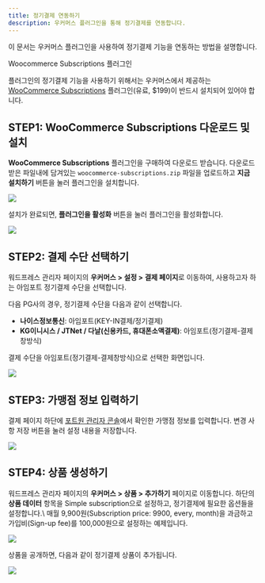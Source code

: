 ```yaml
---
title: 정기결제 연동하기
description: 우커머스 플러그인을 통해 정기결제를 연동합니다.
---
```



이 문서는 우커머스 플러그인을 사용하여 정기결제 기능을 연동하는 방법을 설명합니다.

<Hint style="info">
Woocommerce Subscriptions 플러그인

플러그인의 정기결제 기능을 사용하기 위해서는 우커머스에서 제공하는 [WooCommerce Subscriptions](https://woocommerce.com/products/woocommerce-subscriptions/) 플러그인(유료, $199)이 반드시 설치되어 있어야 합니다.

</Hint>

## STEP1: WooCommerce Subscriptions 다운로드 및 설치

**WooCommerce Subscriptions** 플러그인을 구매하여 다운로드 받습니다. 다운로드 받은 파일내에 담겨있는
`woocommerce-subscriptions.zip` 파일을 업로드하고 **지금 설치하기** 버튼을 눌러 플러그인을
설치합니다.

![](</gitbook-assets/ko/woosub-1.png>)

설치가 완료되면, **플러그인을 활성화** 버튼을 눌러 플러그인을 활성화합니다.

![](</gitbook-assets/ko/woosub-2.png>)

## STEP2: 결제 수단 선택하기

워드프레스 관리자 페이지의 **우커머스 > 설정 > 결제 페이지**로 이동하여, 사용하고자 하는 아임포트 정기결제 수단을 선택합니다.

다음 PG사의 경우, 정기결제 수단을 다음과 같이 선택합니다.

- **나이스정보통신**: 아임포트(KEY-IN결제/정기결제)
- **KG이니시스 / JTNet / 다날(신용카드, 휴대폰소액결제)**: 아임포트(정기결제-결제창방식)

결제 수단을 아임포트(정기결제-결제창방식)으로 선택한 화면입니다.

![](</gitbook-assets/ko/woosub-3.png>)

## STEP3: 가맹점 정보 입력하기

결제 페이지 하단에 [포트원 관리자 콘솔](https://admin.portone.io)에서 확인한 가맹점 정보를 입력합니다. 변경 사항 저장 버튼을 눌러 설정 내용을 저장합니다.

![](</gitbook-assets/ko/woosub-4.png>)

## STEP4: 상품 생성하기

워드프레스 관리자 페이지의 **우커머스 > 상품 > 추가하기** 페이지로 이동합니다. 하단의 **상품
데이터** 항목을 Simple subscription으로 설정하고, 정기결제에 필요한 옵션들을 설정합니다.\ 매월
9,900원(Subscription price: 9900, every, month)을 과금하고 가입비(Sign-up fee)를 100,000원으로
설정하는 예제입니다.

![](</gitbook-assets/ko/woosub-5.png>)

상품을 공개하면, 다음과 같이 정기결제 상품이 추가됩니다.

![](</gitbook-assets/ko/woosub-6.png>)
